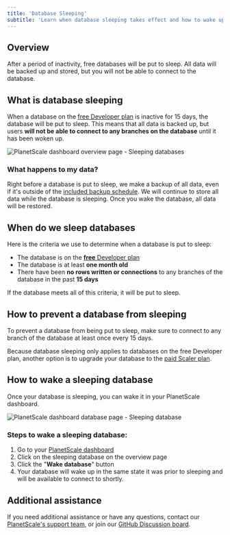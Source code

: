 ```yaml
---
title: 'Database Sleeping'
subtitle: 'Learn when database sleeping takes effect and how to wake up a sleeping database.'
---
```


## Overview

After a period of inactivity, free databases will be put to sleep. All data will be backed up and stored, but you will not be able to connect to the database.

## What is database sleeping

When a database on the [free Developer plan](/concepts/billing#planetscale-plans) is inactive for 15 days, the database will be put to sleep. This means that all data is backed up, but users **will not be able to connect to any branches on the database** until it has been woken up.

![PlanetScale dashboard overview page - Sleeping databases](/img/docs/planetscale-sleeping-database-overview.png)

### What happens to my data?

Right before a database is put to sleep, we make a backup of all data, even if it's outside of the [included backup schedule](/concepts/back-up-and-restore). We will continue to store all data while the database is sleeping. Once you wake the database, all data will be restored.

## When do we sleep databases

Here is the criteria we use to determine when a database is put to sleep:

- The database is on the [**free** Developer plan](/concepts/billing#planetscale-plans)
- The database is at least **one month old**
- There have been **no rows written or connections** to any branches of the database in the past **15 days**

If the database meets all of this criteria, it will be put to sleep.

## How to prevent a database from sleeping

To prevent a database from being put to sleep, make sure to connect to any branch of the database at least once every 15 days.

Because database sleeping only applies to databases on the free Developer plan, another option is to upgrade your database to the [paid Scaler plan](/concepts/billing#planetscale-plans).

## How to wake a sleeping database

Once your database is sleeping, you can wake it in your PlanetScale dashboard.

![PlanetScale dashboard database page - Sleeping database](/img/docs/planetscale-sleeping-database.png)

### Steps to wake a sleeping database:

1. Go to your [PlanetScale dashboard](https://app.planetscale.com)
2. Click on the sleeping database on the overview page
3. Click the "**Wake database**" button
4. Your database will wake up in the same state it was prior to sleeping and will be available to connect to shortly.

## Additional assistance

If you need additional assistance or have any questions, contact our [PlanetScale's support team](https://www.planetscale.com/support), or join our [GitHub Discussion board](https://github.com/planetscale/beta/discussions).
